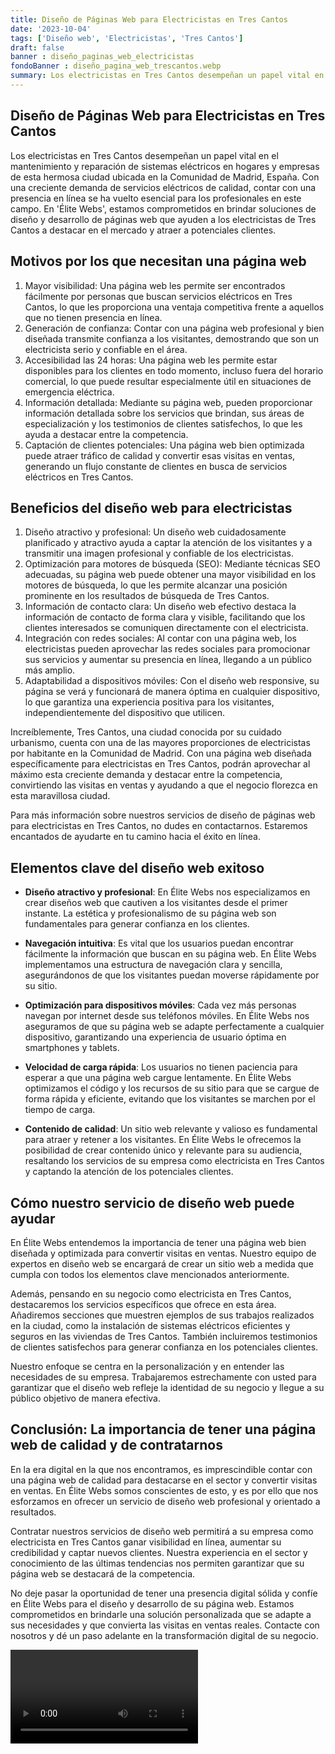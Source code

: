 ```yaml
---
title: Diseño de Páginas Web para Electricistas en Tres Cantos
date: '2023-10-04'
tags: ['Diseño web', 'Electricistas', 'Tres Cantos']
draft: false
banner : diseño_paginas_web_electricistas
fondoBanner : diseño_pagina_web_trescantos.webp
summary: Los electricistas en Tres Cantos desempeñan un papel vital en el mantenimiento y reparación de sistemas eléctricos en hogares y empresas de esta hermosa ciudad ubicada en la Comunidad de Madrid, España. Con una creciente demanda de servicios eléctricos de calidad, contar con una presencia en línea se ha vuelto esencial para los profesionales en este campo. En 'Élite Webs', estamos comprometidos en brindar soluciones de diseño y desarrollo de páginas web que ayuden a los electricistas de Tres Cantos a destacar en el mercado y atraer a potenciales clientes.
---
```


## Diseño de Páginas Web para Electricistas en Tres Cantos

Los electricistas en Tres Cantos desempeñan un papel vital en el mantenimiento y reparación de sistemas eléctricos en hogares y empresas de esta hermosa ciudad ubicada en la Comunidad de Madrid, España. Con una creciente demanda de servicios eléctricos de calidad, contar con una presencia en línea se ha vuelto esencial para los profesionales en este campo. En 'Élite Webs', estamos comprometidos en brindar soluciones de diseño y desarrollo de páginas web que ayuden a los electricistas de Tres Cantos a destacar en el mercado y atraer a potenciales clientes.

## Motivos por los que necesitan una página web

1. Mayor visibilidad: Una página web les permite ser encontrados fácilmente por personas que buscan servicios eléctricos en Tres Cantos, lo que les proporciona una ventaja competitiva frente a aquellos que no tienen presencia en línea.
2. Generación de confianza: Contar con una página web profesional y bien diseñada transmite confianza a los visitantes, demostrando que son un electricista serio y confiable en el área.
3. Accesibilidad las 24 horas: Una página web les permite estar disponibles para los clientes en todo momento, incluso fuera del horario comercial, lo que puede resultar especialmente útil en situaciones de emergencia eléctrica.
4. Información detallada: Mediante su página web, pueden proporcionar información detallada sobre los servicios que brindan, sus áreas de especialización y los testimonios de clientes satisfechos, lo que les ayuda a destacar entre la competencia.
5. Captación de clientes potenciales: Una página web bien optimizada puede atraer tráfico de calidad y convertir esas visitas en ventas, generando un flujo constante de clientes en busca de servicios eléctricos en Tres Cantos.

## Beneficios del diseño web para electricistas

1. Diseño atractivo y profesional: Un diseño web cuidadosamente planificado y atractivo ayuda a captar la atención de los visitantes y a transmitir una imagen profesional y confiable de los electricistas.
2. Optimización para motores de búsqueda (SEO): Mediante técnicas SEO adecuadas, su página web puede obtener una mayor visibilidad en los motores de búsqueda, lo que les permite alcanzar una posición prominente en los resultados de búsqueda de Tres Cantos.
3. Información de contacto clara: Un diseño web efectivo destaca la información de contacto de forma clara y visible, facilitando que los clientes interesados se comuniquen directamente con el electricista.
4. Integración con redes sociales: Al contar con una página web, los electricistas pueden aprovechar las redes sociales para promocionar sus servicios y aumentar su presencia en línea, llegando a un público más amplio.
5. Adaptabilidad a dispositivos móviles: Con el diseño web responsive, su página se verá y funcionará de manera óptima en cualquier dispositivo, lo que garantiza una experiencia positiva para los visitantes, independientemente del dispositivo que utilicen.

Increíblemente, Tres Cantos, una ciudad conocida por su cuidado urbanismo, cuenta con una de las mayores proporciones de electricistas por habitante en la Comunidad de Madrid. Con una página web diseñada específicamente para electricistas en Tres Cantos, podrán aprovechar al máximo esta creciente demanda y destacar entre la competencia, convirtiendo las visitas en ventas y ayudando a que el negocio florezca en esta maravillosa ciudad.

Para más información sobre nuestros servicios de diseño de páginas web para electricistas en Tres Cantos, no dudes en contactarnos. Estaremos encantados de ayudarte en tu camino hacia el éxito en línea.

<GifSeo />

<Cta />

## Elementos clave del diseño web exitoso

- **Diseño atractivo y profesional**: En Élite Webs nos especializamos en crear diseños web que cautiven a los visitantes desde el primer instante. La estética y profesionalismo de su página web son fundamentales para generar confianza en los clientes.

- **Navegación intuitiva**: Es vital que los usuarios puedan encontrar fácilmente la información que buscan en su página web. En Élite Webs implementamos una estructura de navegación clara y sencilla, asegurándonos de que los visitantes puedan moverse rápidamente por su sitio.

- **Optimización para dispositivos móviles**: Cada vez más personas navegan por internet desde sus teléfonos móviles. En Élite Webs nos aseguramos de que su página web se adapte perfectamente a cualquier dispositivo, garantizando una experiencia de usuario óptima en smartphones y tablets.

- **Velocidad de carga rápida**: Los usuarios no tienen paciencia para esperar a que una página web cargue lentamente. En Élite Webs optimizamos el código y los recursos de su sitio para que se cargue de forma rápida y eficiente, evitando que los visitantes se marchen por el tiempo de carga.

- **Contenido de calidad**: Un sitio web relevante y valioso es fundamental para atraer y retener a los visitantes. En Élite Webs le ofrecemos la posibilidad de crear contenido único y relevante para su audiencia, resaltando los servicios de su empresa como electricista en Tres Cantos y captando la atención de los potenciales clientes.

## Cómo nuestro servicio de diseño web puede ayudar

En Élite Webs entendemos la importancia de tener una página web bien diseñada y optimizada para convertir visitas en ventas. Nuestro equipo de expertos en diseño web se encargará de crear un sitio web a medida que cumpla con todos los elementos clave mencionados anteriormente.

Además, pensando en su negocio como electricista en Tres Cantos, destacaremos los servicios específicos que ofrece en esta área. Añadiremos secciones que muestren ejemplos de sus trabajos realizados en la ciudad, como la instalación de sistemas eléctricos eficientes y seguros en las viviendas de Tres Cantos. También incluiremos testimonios de clientes satisfechos para generar confianza en los potenciales clientes.

Nuestro enfoque se centra en la personalización y en entender las necesidades de su empresa. Trabajaremos estrechamente con usted para garantizar que el diseño web refleje la identidad de su negocio y llegue a su público objetivo de manera efectiva.

## Conclusión: La importancia de tener una página web de calidad y de contratarnos

En la era digital en la que nos encontramos, es imprescindible contar con una página web de calidad para destacarse en el sector y convertir visitas en ventas. En Élite Webs somos conscientes de esto, y es por ello que nos esforzamos en ofrecer un servicio de diseño web profesional y orientado a resultados.

Contratar nuestros servicios de diseño web permitirá a su empresa como electricista en Tres Cantos ganar visibilidad en línea, aumentar su credibilidad y captar nuevos clientes. Nuestra experiencia en el sector y conocimiento de las últimas tendencias nos permiten garantizar que su página web se destacará de la competencia.

No deje pasar la oportunidad de tener una presencia digital sólida y confíe en Élite Webs para el diseño y desarrollo de su página web. Estamos comprometidos en brindarle una solución personalizada que se adapte a sus necesidades y que convierta las visitas en ventas reales. Contacte con nosotros y dé un paso adelante en la transformación digital de su negocio.

<Video />

<CtaBot job='Electricistas' city='Tres Cantos'/>

<Gmaps query='Tres Cantos+españa+maps' />